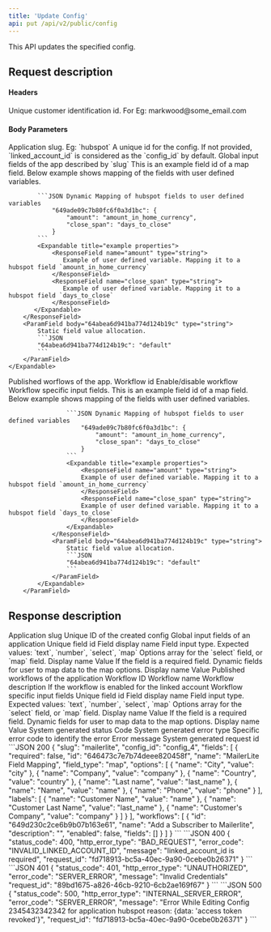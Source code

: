 ```yaml
---
title: 'Update Config'
api: put /api/v2/public/config
---
```


This API updates the specified config.

## Request description
#### Headers 
<ParamField header="linked_account_id" type="string" required>
  Unique customer identification id. For Eg: markwood@some_email.com
</ParamField>

#### Body Parameters
<ParamField body="slug" type="string" required>
  Application slug. Eg: `hubspot`
</ParamField>

<ParamField body="config_id" type="string">
  A unique id for the config. If not provided, `linked_account_id` is considered as the `config_id` by default.
</ParamField>

<ParamField body="fields" type="object">
   Global input fields of the app described by `slug`
    <Expandable title="Example properties">
        <ResponseField name="649ade09c7b80fc6f0a3d1bc" type="object">
            This is an example field id of a map field. Below example shows mapping of the fields with user defined variables.

            ```JSON Dynamic Mapping of hubspot fields to user defined variables
                "649ade09c7b80fc6f0a3d1bc": {
                    "amount": "amount_in_home_currency",
                    "close_span": "days_to_close"
                }
            ```
            <Expandable title="example properties">
                <ResponseField name="amount" type="string">
                   Example of user defined variable. Mapping it to a hubspot field `amount_in_home_currency`
                </ResponseField>
                <ResponseField name="close_span" type="string">
                   Example of user defined variable. Mapping it to a hubspot field `days_to_close`
                </ResponseField>
           </Expandable>
        </ResponseField>
        <ParamField body="64abea6d941ba774d124b19c" type="string">
            Static field value allocation.
            ```JSON
            "64abea6d941ba774d124b19c": "default"
            ```
        </ParamField>
    </Expandable>
</ParamField>
<ParamField body="workflows" type="array" required>
   Published worflows of the app.
   <Expandable>
        <ParamField body="id" type="string" required>
            Workflow id
        </ParamField>
        <ParamField body="enabled" type="boolean" required>
            Enable/disable workflow
        </ParamField>
        <ParamField body="fields" type="object">
            Workflow specific input fields.
            <Expandable title="Example properties">
                <ResponseField name="649ade09c7b80fc6f0a3d1bc" type="object">
                    This is an example field id of a map field. Below example shows mapping of the fields with user defined variables.

                    ```JSON Dynamic Mapping of hubspot fields to user defined variables
                        "649ade09c7b80fc6f0a3d1bc": {
                            "amount": "amount_in_home_currency",
                            "close_span": "days_to_close"
                        }
                    ```
                    <Expandable title="example properties">
                        <ResponseField name="amount" type="string">
                        Example of user defined variable. Mapping it to a hubspot field `amount_in_home_currency`
                        </ResponseField>
                        <ResponseField name="close_span" type="string">
                        Example of user defined variable. Mapping it to a hubspot field `days_to_close`
                        </ResponseField>
                    </Expandable>
                </ResponseField>
                <ParamField body="64abea6d941ba774d124b19c" type="string">
                    Static field value allocation.
                    ```JSON
                    "64abea6d941ba774d124b19c": "default"
                    ```
                </ParamField>
            </Expandable>
        </ParamField>
   </Expandable>
</ParamField>

## Response description

<Tabs>
  <Tab title="200">
    <ResponseField name="slug" type="string">
        Application slug
    </ResponseField>
    <ResponseField name="config_id" type="string">
        Unique ID of the created config
    </ResponseField>
    <ResponseField name="fields" type="array">
        Global input fields of an application
        <Expandable title="properties">
            <ResponseField name="id" type="string">
            Unique field id
            </ResponseField>
            <ResponseField name="name" type="string">
            Field display name
            </ResponseField>
            <ResponseField name="field_type" type="string">
            Field input type. Expected values: `text`, `number`, `select`, `map`
            </ResponseField>
            <ResponseField name="options" type="array">
            Options array for the `select` field, or `map` field. 
            <Expandable title="properties">
                <ResponseField name="name" type="string">
                Display name
                </ResponseField>
                <ResponseField name="value" type="string">
                Value
                </ResponseField>
            </Expandable>
            </ResponseField>
            <ResponseField name="required" type="boolean">
            If the field is a required field.
            </ResponseField>
            <ResponseField name="labels" type="array">
            Dynamic fields for user to map data to the map options.
            <Expandable title="properties">
                <ResponseField name="name" type="string">
                Display name
                </ResponseField>
                <ResponseField name="value" type="string">
                Value
                </ResponseField>
            </Expandable>
            </ResponseField>
        </Expandable>
    </ResponseField>
    <ResponseField name="workflows" type="array">
        Published workflows of the application
        <Expandable title="properties">
            <ResponseField name="id" type="string">
                Workflow ID
            </ResponseField>
            <ResponseField name="name" type="string">
                Workflow name
            </ResponseField>
            <ResponseField name="description" type="string">
                Workflow description
            </ResponseField>
            <ResponseField name="enabled" type="boolean">
            If the workflow is enabled for the linked account
            </ResponseField>
            <ResponseField name="fields" type="array">
                Workflow specific input fields
                <Expandable title="properties">
                    <ResponseField name="id" type="string">
                    Unique field id
                    </ResponseField>
                    <ResponseField name="name" type="string">
                    Field display name
                    </ResponseField>
                    <ResponseField name="field_type" type="string">
                    Field input type. Expected values: `text`, `number`, `select`, `map`
                    </ResponseField>
                    <ResponseField name="options" type="array">
                    Options array for the `select` field, or `map` field. 
                    <Expandable title="properties">
                        <ResponseField name="name" type="string">
                        Display name
                        </ResponseField>
                        <ResponseField name="value" type="string">
                        Value
                        </ResponseField>
                    </Expandable>
                    </ResponseField>
                    <ResponseField name="required" type="boolean">
                    If the field is a required field.
                    </ResponseField>
                    <ResponseField name="labels" type="array">
                    Dynamic fields for user to map data to the map options.
                    <Expandable title="properties">
                        <ResponseField name="name" type="string">
                        Display name
                        </ResponseField>
                        <ResponseField name="value" type="string">
                        Value
                        </ResponseField>
                    </Expandable>
                    </ResponseField>
                </Expandable>
            </ResponseField>
        </Expandable>
    </ResponseField>
  </Tab>
  <Tab title="Error">
    <ResponseField name="status_code" type="integer">
    System generated status Code
    </ResponseField>
    <ResponseField name="http_error_type" type="string">
    System generated error type
    </ResponseField>
    <ResponseField name="error_code" type="string">
    Specific error code to identify the error
    </ResponseField>
    <ResponseField name="message" type="string">
    Error message
    </ResponseField>
    <ResponseField name="request_id" type="string">
    System generated request id
    </ResponseField>
  </Tab>
</Tabs>

<ResponseExample>
```JSON 200
{
    "slug": "mailerlite",
    "config_id": "config_4",
    "fields": [
        {
            "required": false,
            "id": "646473c7e7b74deee820458f",
            "name": "MailerLite Field Mapping",
            "field_type": "map",
            "options": [
                {
                    "name": "City",
                    "value": "city"
                },
                {
                    "name": "Company",
                    "value": "company"
                },
                {
                    "name": "Country",
                    "value": "country"
                },
                {
                    "name": "Last name",
                    "value": "last_name"
                },
                {
                    "name": "Name",
                    "value": "name"
                },
                {
                    "name": "Phone",
                    "value": "phone"
                }
            ],
            "labels": [
                {
                    "name": "Customer Name",
                    "value": "name"
                },
                {
                    "name": "Customer Last Name",
                    "value": "last_name"
                },
                {
                    "name": "Customer's Company",
                    "value": "company"
                }
            ]
        }
    ],
    "workflows": [
        {
            "id": "649d230c2ce6b9b07b163e61",
            "name": "Add a Subscriber to Mailerlite",
            "description": "",
            "enabled": false,
            "fields": []
        }
    ]
}
```
```JSON 400
{
    "status_code": 400,
    "http_error_type": "BAD_REQUEST",
    "error_code": "INVALID_LINKED_ACCOUNT_ID",
    "message": "linked_account_id is required",
    "request_id": "fd718913-bc5a-40ec-9a90-0cebe0b26371"
}
```
```JSON 401
{
    "status_code": 401,
    "http_error_type": "UNAUTHORIZED",
    "error_code": "SERVER_ERROR",
    "message": "Invalid Credentials"
    "request_id": "89bd1675-a826-46cb-9210-6cb2ae169f67"
}
```
```JSON 500
{
    "status_code": 500,
    "http_error_type": "INTERNAL_SERVER_ERROR",
    "error_code": "SERVER_ERROR",
    "message": "Error While Editing Config 2345432342342 for application hubspot reason: {data: 'access token revoked'}",
    "request_id": "fd718913-bc5a-40ec-9a90-0cebe0b26371"
}
```
</ ResponseExample>